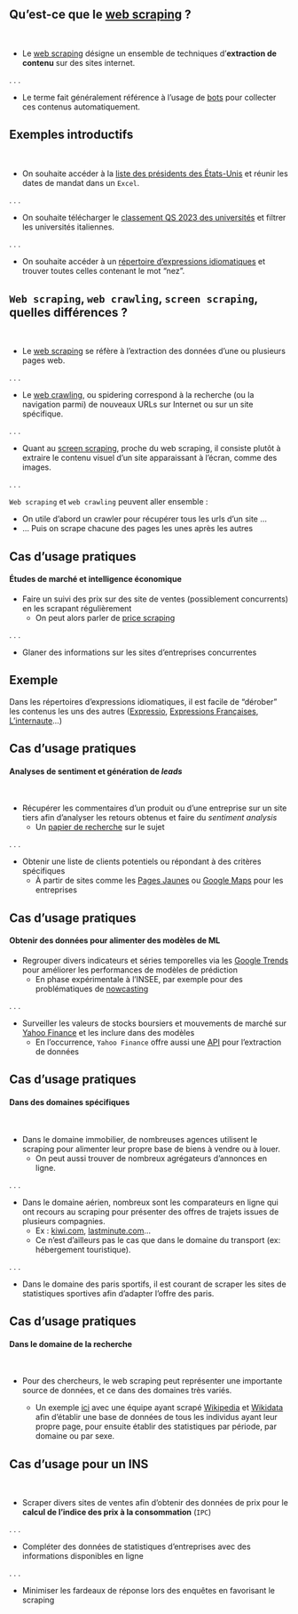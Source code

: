 ## Qu'est-ce que le [web scraping](https://librarycarpentry.org/lc-webscraping/01-introduction/index.html) ?

<br>

- Le [web scraping](https://fr.wikipedia.org/wiki/Web_scraping) désigne un ensemble de techniques d'__extraction de contenu__ sur des sites internet.

. . .

- Le terme fait généralement référence à l'usage de [bots](https://en.wikipedia.org/wiki/Internet_bot) pour collecter ces contenus automatiquement.


## Exemples introductifs

<br>

- On souhaite accéder à la [liste des présidents des États-Unis](https://fr.wikipedia.org/wiki/Liste_des_pr%C3%A9sidents_des_%C3%89tats-Unis) et réunir les dates de mandat dans un `Excel`.

. . .

- On souhaite télécharger le [classement QS 2023 des universités](https://www.universityrankings.ch/results/QS/2023) et filtrer les universités italiennes.

. . .


- On souhaite accéder à un [répertoire d'expressions idiomatiques](https://fr.wiktionary.org/wiki/Annexe:Expressions_en_fran%C3%A7ais) et trouver toutes celles contenant le mot "nez".


## `Web scraping`, `web crawling`, `screen scraping`, quelles différences ? {.smaller}

<br>

- Le [web scraping](https://en.wikipedia.org/wiki/Web_scraping) se réfère à l'extraction des données d'une ou plusieurs pages web.

. . .

- Le [web crawling](https://en.wikipedia.org/wiki/Web_crawler), ou [spidering]{.blue2} correspond à la recherche (ou la navigation parmi) de nouveaux URLs sur Internet ou sur un site spécifique.

. . .

- Quant au [screen scraping](https://en.wikipedia.org/wiki/Data_scraping#Screen_scraping), proche du web scraping, il consiste plutôt à extraire le contenu visuel d'un site apparaissant à l'écran, comme des images.

. . .

::: {.callout-note}
`Web scraping` et `web crawling` peuvent aller ensemble : 

- On utile d'abord un crawler pour récupérer tous les urls d'un site ...
- ... Puis on scrape chacune des pages les unes après les autres
:::

## Cas d'usage pratiques

#### Études de marché et intelligence économique

- Faire un suivi des prix sur des site de ventes (possiblement concurrents) en les scrapant régulièrement
    + On peut alors parler de [price scraping](https://www.minderest.com/fr/blog/qu-est-ce-que-price-scraping)
 
. . . 

- Glaner des informations sur les sites d'entreprises concurrentes

::: {.callout-tip}
## Exemple

Dans les répertoires d'expressions idiomatiques, il est facile de "dérober" les contenus les uns des autres ([Expressio](https://www.expressio.fr/toutes-les-expressions), [Expressions Françaises](https://www.expressions-francaises.fr/), [L'internaute](https://www.linternaute.fr/expression/)...)
:::


## Cas d'usage pratiques

#### Analyses de sentiment et génération de _leads_

<br>

- Récupérer les commentaires d'un produit ou d'une entreprise sur un site tiers afin d'analyser les retours obtenus et faire du _sentiment analysis_
    + Un [papier de recherche](https://doi.org/10.1007/978-3-030-16660-1_66) sur le sujet

. . .

- Obtenir une liste de clients potentiels ou répondant à des critères spécifiques 
    + À partir de sites comme les [Pages Jaunes](https://www.pagesjaunes.fr/pagesblanches) ou [Google Maps](https://www.google.com/business/) pour les entreprises


## Cas d'usage pratiques

#### Obtenir des données pour alimenter des modèles de ML

- Regrouper divers indicateurs et séries temporelles via les [Google Trends](https://trends.google.fr/trends/?geo=FR) pour améliorer les performances de modèles de prédiction
    + En phase expérimentale à l'INSEE, par exemple pour des problématiques de [nowcasting](https://statistics-awards.eu/competitions/3)

. . .

- Surveiller les valeurs de stocks boursiers et mouvements de marché sur [Yahoo Finance](https://fr.finance.yahoo.com/) et les inclure dans des modèles
    + En l'occurrence, `Yahoo Finance` offre aussi une [API](https://algotrading101.com/learn/yahoo-finance-api-guide/) pour l'extraction de données


## Cas d'usage pratiques {.smaller}

#### Dans des domaines spécifiques

<br>

- Dans le domaine immobilier, de nombreuses agences utilisent le scraping pour alimenter leur propre base de biens à vendre ou à louer.
    + On peut aussi trouver de nombreux agrégateurs d'annonces en ligne.

. . .

- Dans le domaine aérien, nombreux sont les comparateurs en ligne qui ont recours au scraping pour présenter des offres de trajets issues de plusieurs compagnies.
    + Ex : [kiwi.com](https://www.kiwi.com/fr/), [lastminute.com](https://www.fr.lastminute.com/)...
    + Ce n'est d'ailleurs pas le cas que dans le domaine du transport (ex: hébergement touristique).

. . .

- Dans le domaine des paris sportifs, il est courant de scraper les sites de statistiques sportives afin d'adapter l'offre des paris.


## Cas d'usage pratiques

#### Dans le domaine de la recherche

<br>

- Pour des chercheurs, le web scraping peut représenter une importante source de données, et ce dans des domaines très variés.

    + Un exemple [ici](https://doi.org/10.1038/s41597-022-01369-4) avec une équipe ayant scrapé [Wikipedia](https://fr.wikipedia.org/wiki/Wikip%C3%A9dia:Accueil_principal) et [Wikidata](https://www.wikidata.org/wiki/Wikidata:Main_Page) afin d'établir une base de données de tous les individus ayant leur propre page, pour ensuite établir des statistiques par période, par domaine ou par sexe. 


## Cas d'usage pour un INS

<br>

- Scraper divers sites de ventes afin d'obtenir des données de prix pour le __calcul de l'indice des prix à la consommation__ (`IPC`)

. . .

- Compléter des données de statistiques d'entreprises avec des informations disponibles en ligne

. . .

- Minimiser les fardeaux de réponse lors des enquêtes en favorisant le scraping
